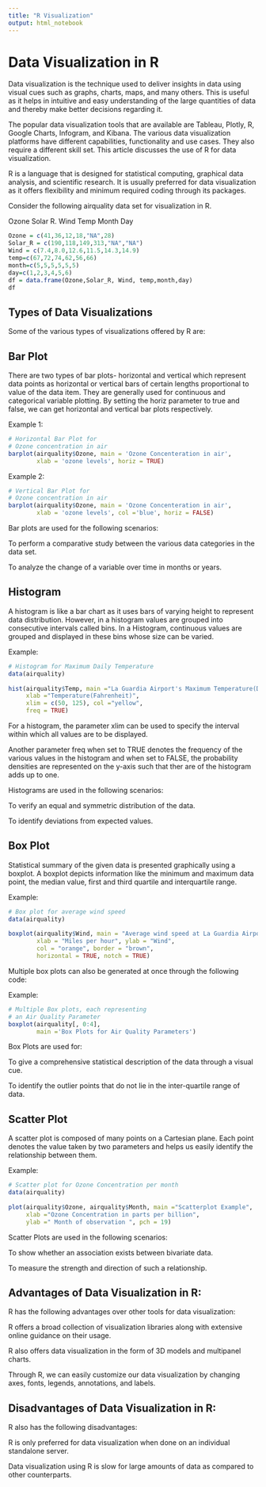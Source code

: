 ```yaml
---
title: "R Visualization"
output: html_notebook
---
```


# Data Visualization in R

Data visualization is the technique used to deliver insights in data using visual cues such as graphs, charts, maps, and many others. This is useful as it helps in intuitive and easy understanding of the large quantities of data and thereby make better decisions regarding it.

The popular data visualization tools that are available are Tableau, Plotly, R, Google Charts, Infogram, and Kibana. The various data visualization platforms have different capabilities, functionality and use cases. They also require a different skill set. This article discusses the use of R for data visualization.

R is a language that is designed for statistical computing, graphical data analysis, and scientific research. It is usually preferred for data visualization as it offers flexibility and minimum required coding through its packages.

Consider the following airquality data set for visualization in R.

Ozone	Solar R.	Wind	Temp	Month	Day
```r
Ozone = c(41,36,12,18,"NA",28)
Solar_R = c(190,118,149,313,"NA","NA")
Wind = c(7.4,8.0,12.6,11.5,14.3,14.9)
temp=c(67,72,74,62,56,66)
month=c(5,5,5,5,5,5)
day=c(1,2,3,4,5,6)
df = data.frame(Ozone,Solar_R, Wind, temp,month,day)
df
```

## Types of Data Visualizations

Some of the various types of visualizations offered by R are:

## Bar Plot

There are two types of bar plots- horizontal and vertical which represent data points as horizontal or vertical bars of certain lengths proportional to value of the data item. They are generally used for continuous and categorical variable plotting. By setting the horiz parameter to true and false, we can get horizontal and vertical bar plots respectively.

Example 1:

```r
# Horizontal Bar Plot for 
# Ozone concentration in air
barplot(airquality$Ozone, main = 'Ozone Concenteration in air',
        xlab = 'ozone levels', horiz = TRUE)
```


 
Example 2:

```r
# Vertical Bar Plot for 
# Ozone concentration in air
barplot(airquality$Ozone, main = 'Ozone Concenteration in air', 
        xlab = 'ozone levels', col ='blue', horiz = FALSE)
```



Bar plots are used for the following scenarios:

To perform a comparative study between the various data categories in the data set.

To analyze the change of a variable over time in months or years.

## Histogram

A histogram is like a bar chart as it uses bars of varying height to represent data distribution.
However, in a histogram values are grouped into consecutive intervals called bins. In a Histogram, continuous values are grouped and displayed in these bins whose size can be varied.

Example:

```r
# Histogram for Maximum Daily Temperature
data(airquality)
  
hist(airquality$Temp, main ="La Guardia Airport's Maximum Temperature(Daily)", 
     xlab ="Temperature(Fahrenheit)", 
     xlim = c(50, 125), col ="yellow", 
     freq = TRUE)

```


For a histogram, the parameter xlim can be used to specify the interval within which all values are to be displayed.

Another parameter freq when set to TRUE denotes the frequency of the various values in the histogram and when set to FALSE, the probability densities are represented on the y-axis such that ther are of the histogram adds up to one.


Histograms are used in the following scenarios:

To verify an equal and symmetric distribution of the data.

To identify deviations from expected values.

## Box Plot

Statistical summary of the given data is presented graphically using a boxplot. A boxplot depicts information like the minimum and maximum data point, the median value, first and third quartile and interquartile range.

Example:

```r
# Box plot for average wind speed
data(airquality)
  
boxplot(airquality$Wind, main = "Average wind speed at La Guardia Airport",
        xlab = "Miles per hour", ylab = "Wind", 
        col = "orange", border = "brown", 
        horizontal = TRUE, notch = TRUE)

```


Multiple box plots can also be generated at once through the following code:

Example:

```r


# Multiple Box plots, each representing
# an Air Quality Parameter
boxplot(airquality[, 0:4], 
        main ='Box Plots for Air Quality Parameters')

```


Box Plots are used for:

To give a comprehensive statistical description of the data through a visual cue.

To identify the outlier points that do not lie in the inter-quartile range of data.

## Scatter Plot

A scatter plot is composed of many points on a Cartesian plane. Each point denotes the value taken by two parameters and helps us easily identify the relationship between them.

Example:

```r
# Scatter plot for Ozone Concentration per month
data(airquality)
  
plot(airquality$Ozone, airquality$Month, main ="Scatterplot Example",
     xlab ="Ozone Concentration in parts per billion", 
     ylab =" Month of observation ", pch = 19)

```


Scatter Plots are used in the following scenarios:

To show whether an association exists between bivariate data.

To measure the strength and direction of such a relationship.

## Advantages of Data Visualization in R: 

R has the following advantages over other tools for data visualization:

R offers a broad collection of visualization libraries along with extensive online guidance on their usage.

R also offers data visualization in the form of 3D models and multipanel charts.

Through R, we can easily customize our data visualization by changing axes, fonts, legends, annotations, and labels.

## Disadvantages of Data Visualization in R:

R also has the following disadvantages:

R is only preferred for data visualization when done on an individual standalone server.

Data visualization using R is slow for large amounts of data as compared to other counterparts.


